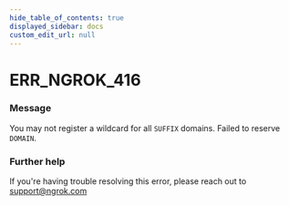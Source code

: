 ```yaml
---
hide_table_of_contents: true
displayed_sidebar: docs
custom_edit_url: null
---
```



# ERR_NGROK_416

### Message

You may not register a wildcard for all `SUFFIX` domains. Failed to reserve `DOMAIN`.

### Further help

If you're having trouble resolving this error, please reach out to [support@ngrok.com](mailto:support@ngrok.com?subject=Help%20with%20ERR_NGROK_416)

<ErrorDetails error="err_ngrok_416" />
